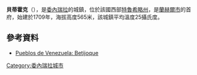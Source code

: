 '''貝蒂霍克'''（{{lang-es|Betijoque}}），是[[委內瑞拉|委內瑞拉]]的城鎮，位於該國西部[[特魯希略州|特魯希略州]]，是[[蘭赫爾市_(特魯希略州)|蘭赫爾市]]的首府，始建於1709年，海拔高度565米，該城鎮平均溫度25攝氏度。

==參考資料==
* [https://web.archive.org/web/20130703063331/http://www.pueblosdevenezuela.com/Trujillo/TR-Betijoque.htm Pueblos de Venezuela: Betijoque]

{{Venezuela-geo-stub}}
[[Category:委內瑞拉城市|Category:委內瑞拉城市]]